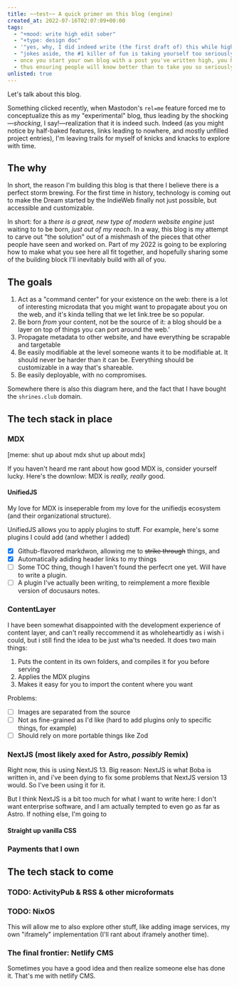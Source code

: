 ```yaml
---
title: ~~test~~ A quick primer on this blog (engine)
created_at: 2022-07-16T02:07:09+00:00
tags:
  - "+mood: write high edit sober"
  - "+type: design doc"
  - '"yes, why, I did indeed write (the first draft of) this while high, and what a better way to set the tone"'
  - "jokes aside, the #1 killer of fun is taking yourself too seriously or professionally"
  - once you start your own blog with a post you've written high, you have set the floor you're authorized to stoop down to
  - thus ensuring people will know better than to take you so seriously that you'll be too self conscious to write a post while high
unlisted: true
---
```


Let's talk about this blog.

Something clicked recently, when Mastodon's `rel=me` feature forced me to conceptualize this as my "experimental" blog, thus
leading by the shocking—_shocking_, I say!—realization that it is indeed such. Indeed (as you might notice by half-baked features,
links leading to nowhere, and mostly unfilled project entries), I'm leaving trails for myself of knicks and knacks to
explore with time.

## The why

In short, the reason I'm building this blog is that there I believe there is a perfect storm brewing.
For the first time in history, technology is coming out to make the Dream started by the IndieWeb finally not
just possible, but accessible and customizable.

In short: for a _there is a great, new type of modern website engine_
just waiting to to be born, _just out of my reach_. In a way, this blog is my attempt to carve out "the solution" out of
a mishmash of the pieces that other people have seen and worked on. Part of my 2022 is going to be exploring how to make what you see here all fit together, and hopefully sharing
some of the building block I'll inevitably build with all of you.

## The goals

1. Act as a "command center" for your existence on the web: there is a lot of interesting microdata that you
   might want to propagate about you on the web, and it's kinda telling that we let link.tree be so popular.
2. Be born _from_ your content, not be the source of it: a blog should be a layer on top of things you can
   port around the web.'
3. Propagate metadata to other website, and have everything be scrapable and targetable
4. Be easily modifiable at the level someone wants it to be modifiable at. It should never be harder than
   it can be. Everything should be customizable in a way that's shareable.
5. Be easily deployable, with no compromises.

Somewhere there is also this diagram here, and the fact that I have bought the `shrines.club` domain.

## The tech stack in place

### MDX

[meme: shut up about mdx shut up about mdx]

If you haven't heard me rant about how good MDX is, consider yourself lucky. Here's the downlow: MDX
is _really, really_ good.

#### UnifiedJS

My love for MDX is inseperable from my love for the unifiedjs ecosystem (and their organizational structure).

UnifiedJS allows you to apply plugins to stuff. For example, here's some plugins I could add (and whether I added)

- [x] Github-flavored markdwon, allowing me to ~~strike through~~ things, and
- [x] Automatically adiding header links to my things
- [ ] Some TOC thing, though I haven't found the perfecrt one yet. Will have to write a plugin.
- [ ] A plugin I've actually been writing, to reimplement a more flexible version of docusaurs notes.

### ContentLayer

I have been somewhat disappointed with the development experience of content layer, and can't really reccommend it
as wholeheartidly as i wish i could, but i still find the idea to be just wha'ts needed. It does two main things:

1. Puts the content in its own folders, and compiles it for you before serving
2. Applies the MDX plugins
3. Makes it easy for you to import the content where you want

Problems:

- [ ] Images are separated from the source
- [ ] Not as fine-grained as I'd like (hard to add plugins only to specific things, for example)
- [ ] Should rely on more portable things like Zod

### NextJS (most likely axed for Astro, _possibly_ Remix)

Right now, this is using NextJS 13. Big reason: NextJS is what Boba is written in, and i've been dying to fix some
problems that NextJS version 13 would. So I've been using it for it.

But I think NextJS is a bit too much for what I want to write here: I don't want enterprise software, and I am actually
tempted to even go as far as Astro. If nothing else, I'm going to

#### Straight up vanilla CSS

### Payments that I own

## The tech stack to come

### TODO: ActivityPub & RSS & other microformats

### TODO: NixOS

This will allow me to also explore other stuff, like adding image services, my own "iframely"
implementation (I'll rant about iframely another time).

### The final frontier: Netlify CMS

Sometimes you have a good idea and then realize someone else has done it. That's me with netlify CMS.

